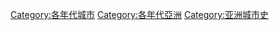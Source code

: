 [[Category:各年代城市|Category:各年代城市]]
[[Category:各年代亞洲|Category:各年代亞洲]]
[[Category:亚洲城市史|Category:亚洲城市史]]